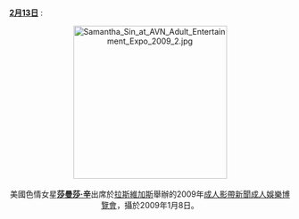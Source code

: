 <br />'''[[Portal:色情/每日圖片/2月13日|2月13日]]''' :
<center>
[[File:Samantha_Sin_at_AVN_Adult_Entertainment_Expo_2009_2.jpg|275px]]
<br><br>
美國色情女星'''[[莎曼莎·辛|莎曼莎·辛]]'''出席於[[拉斯維加斯|拉斯維加斯]]舉辦的2009年[[成人影帶新聞成人娛樂博覽會|成人影帶新聞成人娛樂博覽會]]，攝於2009年1月8日。
<p>
</center>